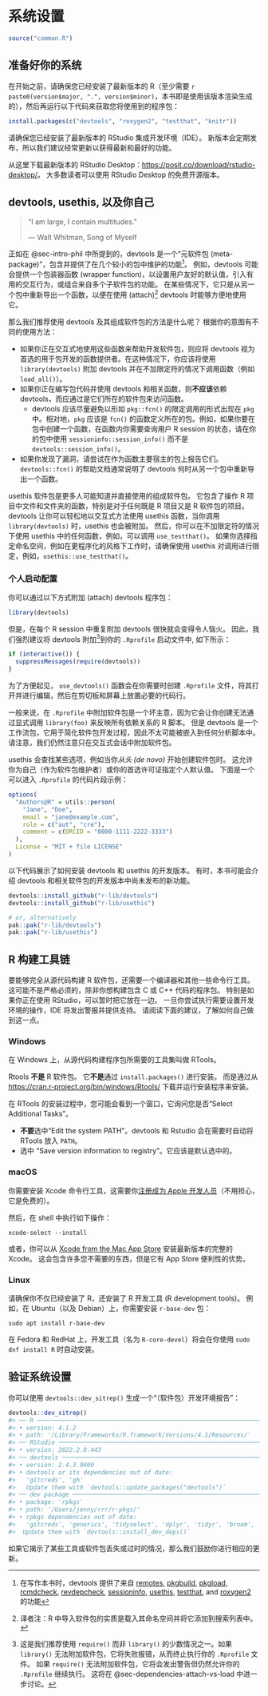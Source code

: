 # 系统设置 {#sec-setup}

```r
source("common.R")
```

## 准备好你的系统 {#setup-prep}

在开始之前，请确保您已经安装了最新版本的 R（至少需要 `r paste0(version$major, ".", version$minor)`，本书即是使用该版本渲染生成的），然后再运行以下代码来获取您将使用到的程序包：

```r
install.packages(c("devtools", "roxygen2", "testthat", "knitr"))
```

请确保您已经安装了最新版本的 RStudio 集成开发环境（IDE）。
新版本会定期发布，所以我们建议经常更新以获得最新和最好的功能。

从这里下载最新版本的 RStudio Desktop：<https://posit.co/download/rstudio-desktop/>。
大多数读者可以使用 RStudio Desktop 的免费开源版本。

## devtools, usethis, 以及你自己 {#sec-setup-usage}

> "I am large, I contain multitudes."
>
> --- Walt Whitman, Song of Myself

正如在 @sec-intro-phil 中所提到的，devtools 是一个“元软件包 (meta-package)”，包含并提供了在几个较小的包中维护的功能[^setup-1]。
例如，devtools 可能会提供一个包装器函数 (wrapper function)，以设置用户友好的默认值，引入有用的交互行为，或组合来自多个子软件包的功能。
在某些情况下，它只是从另一个包中重新导出一个函数，以便在使用 (attach)^[译者注：R 中导入软件包的实质是载入其命名空间并将它添加到搜索列表中。] devtools 时能够方便地使用它。

[^setup-1]: 在写作本书时，devtools 提供了来自 [remotes](https://remotes.r-lib.org/), [pkgbuild](https://pkgbuild.r-lib.org/), [pkgload](https://pkgload.r-lib.org/), [rcmdcheck](https://rcmdcheck.r-lib.org/), [revdepcheck](https://revdepcheck.r-lib.org/), [sessioninfo](https://sessioninfo.r-lib.org/), [usethis](https://usethis.r-lib.org/), [testthat](https://testthat.r-lib.org), and [roxygen2](https://roxygen2.r-lib.org) 的功能

那么我们推荐使用 devtools 及其组成软件包的方法是什么呢？
根据你的意图有不同的使用方法：

-   如果你正在交互式地使用这些函数来帮助开发软件包，则应将 devtools 视为首选的用于包开发的函数提供者。在这种情况下，你应该将使用 `library(devtools)` 附加 devtools 并在不加限定符的情况下调用函数（例如 `load_all()`）。
-   如果你正在编写包代码并使用 devtools 和相关函数，则**不应该**依赖 devtools，而应通过是它们所在的软件包来访问函数。
    -   devtools 应该尽量避免以形如 `pkg::fcn()` 的限定调用的形式出现在 `pkg` 中。相对地，`pkg` 应该是 `fcn()` 的函数定义所在的包。例如，如果你要在包中创建一个函数，在函数内你需要查询用户 R session 的状态，请在你的包中使用 `sessioninfo::session_info()` 而不是 `devtools::session_info()`。
-   如果你发现了漏洞，请尝试在作为函数主要宿主的包上报告它们。`devtools::fcn()` 的帮助文档通常说明了 devtools 何时从另一个包中重新导出一个函数。

usethis 软件包是更多人可能知道并直接使用的组成软件包。
它包含了操作 R 项目中文件和文件夹的函数，特别是对于任何既是 R 项目又是 R 软件包的项目。
devtools 让你可以轻松地以交互式方法使用 usethis 函数，当你调用 `library(devtools)` 时，usethis 也会被附加。
然后，你可以在不加限定符的情况下使用 usethis 中的任何函数，例如，可以调用 `use_testthat()`。
如果你选择指定命名空间，例如在更程序化的风格下工作时，请确保使用 usethis 对调用进行限定，例如，`usethis::use_testthat()`。

### 个人启动配置

你可以通过以下方式附加 (attach) devtools 程序包：

```r
library(devtools)
```

但是，在每个 R session 中重复附加 devtools 很快就会变得令人恼火。
因此，我们强烈建议将 devtools 附加[^setup-2]到你的 `.Rprofile` 启动文件中, 如下所示：

[^setup-2]: 这是我们推荐使用 `require()` 而非 `library()` 的少数情况之一。如果 `library()` 无法附加软件包，它将失败报错，从而终止执行你的 `.Rprofile` 文件。
    如果 `require()` 无法附加软件包，它将会发出警告但仍然允许你的 `.Rprofile` 继续执行。
    这将在 @sec-dependencies-attach-vs-load 中进一步讨论。

```r
if (interactive()) {
  suppressMessages(require(devtools))
}
```

为了方便起见， `use_devtools()` 函数会在你需要时创建 `.Rprofile` 文件，将其打开并进行编辑，然后在剪切板和屏幕上放置必要的代码行。

::: callout-warning
一般来说，在 `.Rprofile` 中附加软件包是一个坏主意，因为它会让你创建无法通过显式调用 `library(foo)` 来反映所有依赖关系的 R 脚本。
但是 devtools 是一个工作流包，它用于简化软件包开发过程，因此不太可能被嵌入到任何分析脚本中。
请注意，我们仍然注意只在交互式会话中附加软件包。
:::

usethis 会查找某些选项，例如当你*从头 (de novo)* 开始创建软件包时。
这允许你为自己（作为软件包维护者）或你的首选许可证指定个人默认值。
下面是一个可以进入 `.Rprofile` 的代码片段示例：

```r
options(
  "Authors@R" = utils::person(
    "Jane", "Doe",
    email = "jane@example.com",
    role = c("aut", "cre"),
    comment = c(ORCID = "0000-1111-2222-3333")
  ),
  License = "MIT + file LICENSE"
)
```

以下代码展示了如何安装 devtools 和 usethis 的开发版本。
有时，本书可能会介绍 devtools 和相关软件包的开发版本中尚未发布的新功能。

```r
devtools::install_github("r-lib/devtools")
devtools::install_github("r-lib/usethis")

# or, alternatively
pak::pak("r-lib/devtools")
pak::pak("r-lib/usethis")
```

## R 构建工具链 {#setup-tools}

要能够完全从源代码构建 R 软件包，还需要一个编译器和其他一些命令行工具。
这可能不是严格必须的，除非你想构建包含 C 或 C++ 代码的程序包。
特别是如果你正在使用 RStudio，可以暂时把它放在一边。
一旦你尝试执行需要设置开发环境的操作，IDE 将发出警报并提供支持。
请阅读下面的建议，了解如何自己做到这一点。

### Windows

在 Windows 上，从源代码构建程序包所需要的工具集叫做 RTools。

Rtools **不是** R 软件包。
它**不是**通过 `install.packages()` 进行安装。
而是通过从 <https://cran.r-project.org/bin/windows/Rtools/> 下载并运行安装程序来安装。

在 RTools 的安装过程中，您可能会看到一个窗口，它询问您是否“Select Additional Tasks”。

-   **不要**选中“Edit the system PATH”。devtools 和 Rstudio 会在需要时自动将 RTools 放入 `PATH`。
-   选中 "Save version information to registry"。它应该是默认选中的。

### macOS

你需要安装 Xcode 命令行工具，这需要你[注册成为 Apple 开发人员](https://developer.apple.com/programs/register/)（不用担心，它是免费的）。

然后，在 shell 中执行如下操作：

``` shell
xcode-select --install
```

或者，你可以从 [Xcode from the Mac App Store](https://itunes.apple.com/ca/app/xcode/id497799835?mt=12) 安装最新版本的完整的 Xcode。
这会包含许多您不需要的东西，但是它有 App Store 便利性的优势。

### Linux

请确保你不仅已经安装了 R，还安装了 R 开发工具 (R development tools)。
例如，在 Ubuntu（以及 Debian）上，你需要安装 `r-base-dev` 包：

```         
sudo apt install r-base-dev
```

在 Fedora 和 RedHat 上，开发工具（名为 `R-core-devel`）将会在你使用 `sudo dnf install R` 时自动安装。

## 验证系统设置

你可以使用 `devtools::dev_sitrep()` 生成一个“（软件包）开发环境报告”：

```r
devtools::dev_sitrep()
#> ── R ───────────────────────────────────────────────────────────────────────
#> • version: 4.1.2
#> • path: '/Library/Frameworks/R.framework/Versions/4.1/Resources/'
#> ── RStudio ─────────────────────────────────────────────────────────────────
#> • version: 2022.2.0.443
#> ── devtools ────────────────────────────────────────────────────────────────
#> • version: 2.4.3.9000
#> • devtools or its dependencies out of date:
#>   'gitcreds', 'gh'
#>   Update them with `devtools::update_packages("devtools")`
#> ── dev package ─────────────────────────────────────────────────────────────
#> • package: 'rpkgs'
#> • path: '/Users/jenny/rrr/r-pkgs/'
#> • rpkgs dependencies out of date:
#>   'gitcreds', 'generics', 'tidyselect', 'dplyr', 'tidyr', 'broom', 'gh'
#>  Update them with `devtools::install_dev_deps()`
```

如果它揭示了某些工具或软件包丢失或过时的情况，那么我们鼓励你进行相应的更新。

